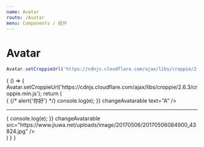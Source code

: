 ```yaml
---
name: Avatar
route: /Avatar
menu: Components / 组件
---
```



# Avatar

<PropsTable of={Avatar} />

```js
Avatar.setCroppieUrl('https://cdnjs.cloudflare.com/ajax/libs/croppie/2.6.3/croppie.min.js');
```

<Playground>
  {
    () => {
      Avatar.setCroppieUrl('https://cdnjs.cloudflare.com/ajax/libs/croppie/2.6.3/croppie.min.js');
      return (
        <div>
          <Avatar
            size={100}
            onChangeAvatar={e => {
              {/* alert('你好') */}
              console.log(e);
            }}
            changeAvatarable
            text="A" />
          <hr />
          <Avatar
            size={100}
            onChangeAvatar={e => {
              console.log(e);
            }}
            changeAvatarable
            src="https://www.jiuwa.net/uploads/image/20170506/20170506084900_43824.jpg" />
        </div>
      )
    }
  }
</Playground>
